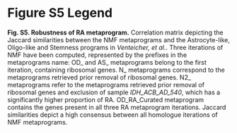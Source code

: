 # Figure S5 Legend {.unnumbered}

**Fig. S5. Robustness of RA metaprogram.** Correlation matrix depicting the Jaccard similarities between the NMF metaprograms and the Astrocyte-like, Oligo-like and Stemness programs in *Venteicher, et al.*. Three iterations of NMF have been computed, represented by the prefixes in the metaprograms name: OD\_ and AS\_ metaprograms belong to the first iteration, containing ribosomal genes. N\_ metaprograms correspond to the metaprograms retrieved prior removal of ribosomal genes. N2\_ metaprograms refer to the metaprograms retrieved prior removal of ribosomal genes and exclusion of sample *IDH_ACB_AD_540*, which has a significantly higher proportion of RA. OD_RA_Curated metaprogram contains the genes present in all three RA metaprogram iterations. Jaccard similarities depict a high consensus between all homologue iterations of NMF metaprograms.
